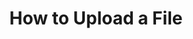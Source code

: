 ---
title: How to Upload a File
description: How to Upload a File using the Synapse SDK.
sidebar:
  order: 2
---